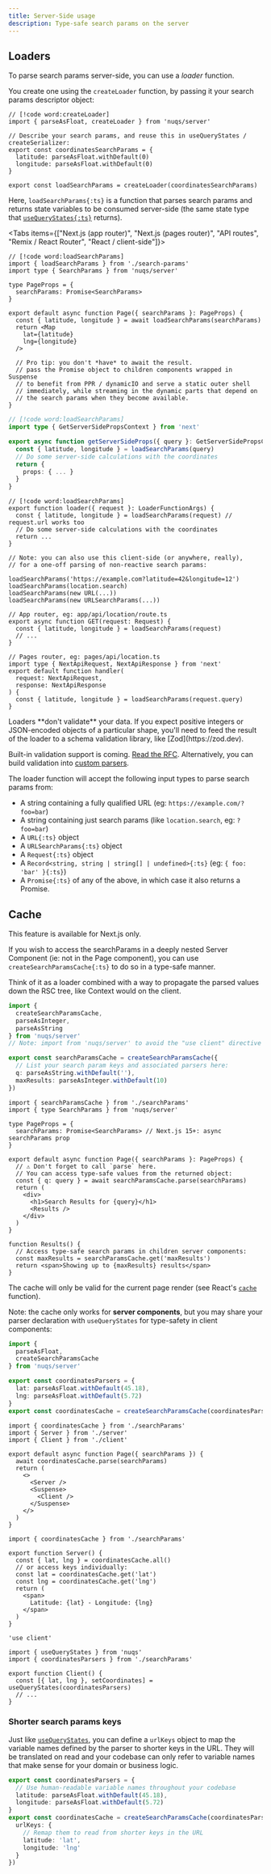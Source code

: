 ```yaml
---
title: Server-Side usage
description: Type-safe search params on the server
---
```


## Loaders

To parse search params server-side, you can use a _loader_ function.

You create one using the `createLoader` function, by passing it your search params
descriptor object:

```tsx title="searchParams.tsx"
// [!code word:createLoader]
import { parseAsFloat, createLoader } from 'nuqs/server'

// Describe your search params, and reuse this in useQueryStates / createSerializer:
export const coordinatesSearchParams = {
  latitude: parseAsFloat.withDefault(0)
  longitude: parseAsFloat.withDefault(0)
}

export const loadSearchParams = createLoader(coordinatesSearchParams)
```

Here, `loadSearchParams{:ts}` is a function that parses search params and returns
state variables to be consumed server-side (the same state type that [`useQueryStates{:ts}`](/docs/batching) returns).

<Tabs items={["Next.js (app router)", "Next.js (pages router)", "API routes", "Remix / React Router", "React / client-side"]}>

```tsx tab="Next.js (app router)" title="app/page.tsx"
// [!code word:loadSearchParams]
import { loadSearchParams } from './search-params'
import type { SearchParams } from 'nuqs/server'

type PageProps = {
  searchParams: Promise<SearchParams>
}

export default async function Page({ searchParams }: PageProps) {
  const { latitude, longitude } = await loadSearchParams(searchParams)
  return <Map
    lat={latitude}
    lng={longitude}
  />

  // Pro tip: you don't *have* to await the result.
  // pass the Promise object to children components wrapped in Suspense
  // to benefit from PPR / dynamicIO and serve a static outer shell
  // immediately, while streaming in the dynamic parts that depend on
  // the search params when they become available.
}
```

```ts tab="Next.js (pages router)" title="pages/index.tsx"
// [!code word:loadSearchParams]
import type { GetServerSidePropsContext } from 'next'

export async function getServerSideProps({ query }: GetServerSidePropsContext) {
  const { latitude, longitude } = loadSearchParams(query)
  // Do some server-side calculations with the coordinates
  return {
    props: { ... }
  }
}
```

```tsx tab="Remix / React Router" title="app/routes/_index.tsx"
// [!code word:loadSearchParams]
export function loader({ request }: LoaderFunctionArgs) {
  const { latitude, longitude } = loadSearchParams(request) // request.url works too
  // Do some server-side calculations with the coordinates
  return ...
}
```

```tsx tab="React / client-side"
// Note: you can also use this client-side (or anywhere, really),
// for a one-off parsing of non-reactive search params:

loadSearchParams('https://example.com?latitude=42&longitude=12')
loadSearchParams(location.search)
loadSearchParams(new URL(...))
loadSearchParams(new URLSearchParams(...))
```

```tsx tab="API routes"
// App router, eg: app/api/location/route.ts
export async function GET(request: Request) {
  const { latitude, longitude } = loadSearchParams(request)
  // ...
}

// Pages router, eg: pages/api/location.ts
import type { NextApiRequest, NextApiResponse } from 'next'
export default function handler(
  request: NextApiRequest,
  response: NextApiResponse
) {
  const { latitude, longitude } = loadSearchParams(request.query)
}
```

</Tabs>

<Callout type="warn" title="Note">
  Loaders **don't validate** your data. If you expect positive integers
  or JSON-encoded objects of a particular shape, you'll need to feed the result
  of the loader to a schema validation library, like [Zod](https://zod.dev).

  Built-in validation support is coming. [Read the RFC](https://github.com/47ng/nuqs/discussions/446).
  Alternatively, you can build validation into [custom parsers](/docs/parsers/making-your-own).
</Callout>

The loader function will accept the following input types to parse search params from:
- A string containing a fully qualified URL (eg: `https://example.com/?foo=bar`)
- A string containing just search params (like `location.search`, eg: `?foo=bar`)
- A `URL{:ts}` object
- A `URLSearchParams{:ts}` object
- A `Request{:ts}` object
- A `Record<string, string | string[] | undefined>{:ts}` (eg: `{ foo: 'bar' }{:ts}`)
- A `Promise{:ts}` of any of the above, in which case it also returns a Promise.

## Cache

<Callout>
  This feature is available for Next.js only.
</Callout>

If you wish to access the searchParams in a deeply nested Server Component
(ie: not in the Page component), you can use `createSearchParamsCache{:ts}`
to do so in a type-safe manner.

Think of it as a loader combined with a way to propagate the parsed values down
the RSC tree, like Context would on the client.

```ts title="searchParams.ts"
import {
  createSearchParamsCache,
  parseAsInteger,
  parseAsString
} from 'nuqs/server'
// Note: import from 'nuqs/server' to avoid the "use client" directive

export const searchParamsCache = createSearchParamsCache({
  // List your search param keys and associated parsers here:
  q: parseAsString.withDefault(''),
  maxResults: parseAsInteger.withDefault(10)
})
```

```tsx title="page.tsx"
import { searchParamsCache } from './searchParams'
import { type SearchParams } from 'nuqs/server'

type PageProps = {
  searchParams: Promise<SearchParams> // Next.js 15+: async searchParams prop
}

export default async function Page({ searchParams }: PageProps) {
  // ⚠️ Don't forget to call `parse` here.
  // You can access type-safe values from the returned object:
  const { q: query } = await searchParamsCache.parse(searchParams)
  return (
    <div>
      <h1>Search Results for {query}</h1>
      <Results />
    </div>
  )
}

function Results() {
  // Access type-safe search params in children server components:
  const maxResults = searchParamsCache.get('maxResults')
  return <span>Showing up to {maxResults} results</span>
}
```

The cache will only be valid for the current page render
(see React's [`cache`](https://react.dev/reference/react/cache) function).

Note: the cache only works for **server components**, but you may share your
parser declaration with `useQueryStates` for type-safety in client components:

```ts title="searchParams.ts"
import {
  parseAsFloat,
  createSearchParamsCache
} from 'nuqs/server'

export const coordinatesParsers = {
  lat: parseAsFloat.withDefault(45.18),
  lng: parseAsFloat.withDefault(5.72)
}
export const coordinatesCache = createSearchParamsCache(coordinatesParsers)

```

```tsx title="page.tsx"
import { coordinatesCache } from './searchParams'
import { Server } from './server'
import { Client } from './client'

export default async function Page({ searchParams }) {
  await coordinatesCache.parse(searchParams)
  return (
    <>
      <Server />
      <Suspense>
        <Client />
      </Suspense>
    </>
  )
}

```

```tsx title="server.tsx"
import { coordinatesCache } from './searchParams'

export function Server() {
  const { lat, lng } = coordinatesCache.all()
  // or access keys individually:
  const lat = coordinatesCache.get('lat')
  const lng = coordinatesCache.get('lng')
  return (
    <span>
      Latitude: {lat} - Longitude: {lng}
    </span>
  )
}

```

```tsx title="client.tsx"
'use client'

import { useQueryStates } from 'nuqs'
import { coordinatesParsers } from './searchParams'

export function Client() {
  const [{ lat, lng }, setCoordinates] = useQueryStates(coordinatesParsers)
  // ...
}
```

### Shorter search params keys

Just like [`useQueryStates`](./batching#shorter-search-params-keys), you can
define a `urlKeys` object to map the variable names defined by the parser to
shorter keys in the URL. They will be translated on read and your codebase
can only refer to variable names that make sense for your domain or business logic.

```ts title="searchParams.ts"
export const coordinatesParsers = {
  // Use human-readable variable names throughout your codebase
  latitude: parseAsFloat.withDefault(45.18),
  longitude: parseAsFloat.withDefault(5.72)
}
export const coordinatesCache = createSearchParamsCache(coordinatesParsers, {
  urlKeys: {
    // Remap them to read from shorter keys in the URL
    latitude: 'lat',
    longitude: 'lng'
  }
})
```
